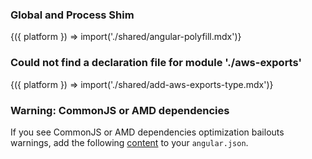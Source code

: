 
### Global and Process Shim

<Fragment>
  {({ platform }) => import('./shared/angular-polyfill.mdx')}
</Fragment>

### Could not find a declaration file for module './aws-exports'

<Fragment>
  {({ platform }) => import('./shared/add-aws-exports-type.mdx')}
</Fragment>

### Warning: CommonJS or AMD dependencies

If you see CommonJS or AMD dependencies optimization bailouts warnings, add the following [content](https://gist.github.com/wlee221/6d98d96740bea6f53327b4db4a432616) to your `angular.json`.